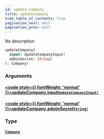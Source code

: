 ```yaml
---
id: update-company
title: updateCompany
hide_table_of_contents: true
pagination_next: null
pagination_prev: null
---
```








No description

```graphql
updateCompany(
  input: UpdateCompanyInput!
  adminSecret: String!
): Company!
```


### Arguments

#### [<code style={{ fontWeight: 'normal' }}>updateCompany.<b>input</b></code>](#)<Bullet />[`UpdateCompanyInput!`](/inputs/update-company-input) <Badge class="secondary" text="non-null"/> <Badge class="secondary" text="input"/>
> 
> 

#### [<code style={{ fontWeight: 'normal' }}>updateCompany.<b>adminSecret</b></code>](#)<Bullet />[`String!`](/scalars/string) <Badge class="secondary" text="non-null"/> <Badge class="secondary" text="scalar"/>
> 
> 

### Type

#### [`Company`](/objects/company) <Badge class="secondary" text="object"/>
> 
> 





